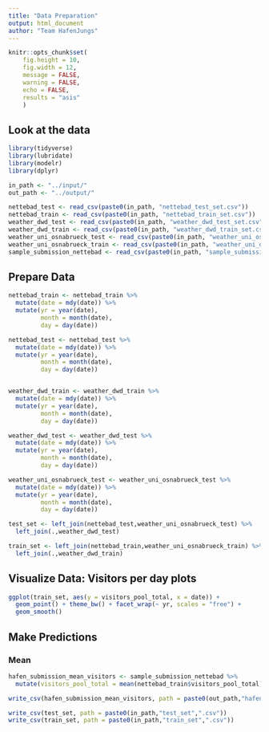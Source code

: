 ```yaml
---
title: "Data Preparation"
output: html_document
author: "Team HafenJungs"
---
```


```r
knitr::opts_chunk$set(
	fig.height = 10,
	fig.width = 12,
	message = FALSE,
	warning = FALSE,
	echo = FALSE,
	results = "asis"
	)
```


## Look at the data

```r
library(tidyverse)
library(lubridate)
library(modelr)
library(dplyr)

in_path <- "../input/"
out_path <- "../output/"

nettebad_test <- read_csv(paste0(in_path, "nettebad_test_set.csv"))
nettebad_train <- read_csv(paste0(in_path, "nettebad_train_set.csv"))
weather_dwd_test <- read_csv(paste0(in_path, "weather_dwd_test_set.csv"))
weather_dwd_train <- read_csv(paste0(in_path, "weather_dwd_train_set.csv"))
weather_uni_osnabrueck_test <- read_csv(paste0(in_path, "weather_uni_osnabrueck_test_set.csv"))
weather_uni_osnabrueck_train <- read_csv(paste0(in_path, "weather_uni_osnabrueck_train_set.csv"))
sample_submission_nettebad <- read_csv(paste0(in_path, "sample_submission_nettebad.csv"))

```


## Prepare Data

```r
nettebad_train <- nettebad_train %>%
  mutate(date = mdy(date)) %>%
  mutate(yr = year(date),
         month = month(date),
         day = day(date))

nettebad_test <- nettebad_test %>%
  mutate(date = mdy(date)) %>%
  mutate(yr = year(date),
         month = month(date),
         day = day(date))


weather_dwd_train <- weather_dwd_train %>%
  mutate(date = mdy(date)) %>%
  mutate(yr = year(date),
         month = month(date),
         day = day(date))

weather_dwd_test <- weather_dwd_test %>%
  mutate(date = mdy(date)) %>%
  mutate(yr = year(date),
         month = month(date),
         day = day(date))

weather_uni_osnabrueck_test <- weather_uni_osnabrueck_test %>%
  mutate(date = mdy(date)) %>%
  mutate(yr = year(date),
         month = month(date),
         day = day(date))

test_set <- left_join(nettebad_test,weather_uni_osnabrueck_test) %>%
  left_join(.,weather_dwd_test)

train_set <- left_join(nettebad_train,weather_uni_osnabrueck_train) %>%
  left_join(.,weather_dwd_train)

```



## Visualize Data: Visitors per day plots

```r
ggplot(train_set, aes(y = visitors_pool_total, x = date)) +
  geom_point() + theme_bw() + facet_wrap(~ yr, scales = "free") +
  geom_smooth()
```

## Make Predictions


### Mean

```r
hafen_submission_mean_visitors <- sample_submission_nettebad %>%
  mutate(visitors_pool_total = mean(nettebad_train$visitors_pool_total))
```

```r
write_csv(hafen_submission_mean_visitors, path = paste0(out_path,"hafen_submission_mean_visitors",".csv"))

write_csv(test_set, path = paste0(in_path,"test_set",".csv"))
write_csv(train_set, path = paste0(in_path,"train_set",".csv"))
```
